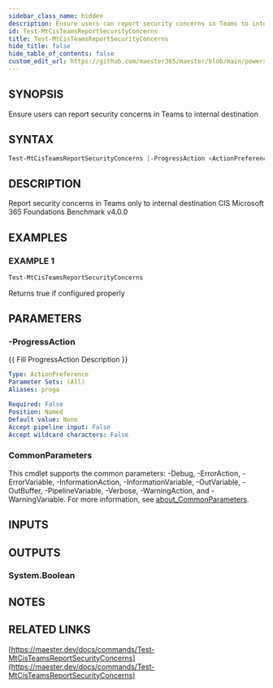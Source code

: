 ```yaml
---
sidebar_class_name: hidden
description: Ensure users can report security concerns in Teams to internal destination
id: Test-MtCisTeamsReportSecurityConcerns
title: Test-MtCisTeamsReportSecurityConcerns
hide_title: false
hide_table_of_contents: false
custom_edit_url: https://github.com/maester365/maester/blob/main/powershell/public/Test-MtCisTeamsReportSecurityConcerns.ps1
---
```


## SYNOPSIS

Ensure users can report security concerns in Teams to internal destination

## SYNTAX

```powershell
Test-MtCisTeamsReportSecurityConcerns [-ProgressAction <ActionPreference>] [<CommonParameters>]
```

## DESCRIPTION

Report security concerns in Teams only to internal destination
CIS Microsoft 365 Foundations Benchmark v4.0.0

## EXAMPLES

### EXAMPLE 1

```powershell
Test-MtCisTeamsReportSecurityConcerns
```

Returns true if configured properly

## PARAMETERS

### -ProgressAction

\{\{ Fill ProgressAction Description \}\}

```yaml
Type: ActionPreference
Parameter Sets: (All)
Aliases: proga

Required: False
Position: Named
Default value: None
Accept pipeline input: False
Accept wildcard characters: False
```

### CommonParameters

This cmdlet supports the common parameters: -Debug, -ErrorAction, -ErrorVariable, -InformationAction, -InformationVariable, -OutVariable, -OutBuffer, -PipelineVariable, -Verbose, -WarningAction, and -WarningVariable. For more information, see [about_CommonParameters](http://go.microsoft.com/fwlink/?LinkID=113216).

## INPUTS

## OUTPUTS

### System.Boolean

## NOTES

## RELATED LINKS

[https://maester.dev/docs/commands/Test-MtCisTeamsReportSecurityConcerns](https://maester.dev/docs/commands/Test-MtCisTeamsReportSecurityConcerns)
